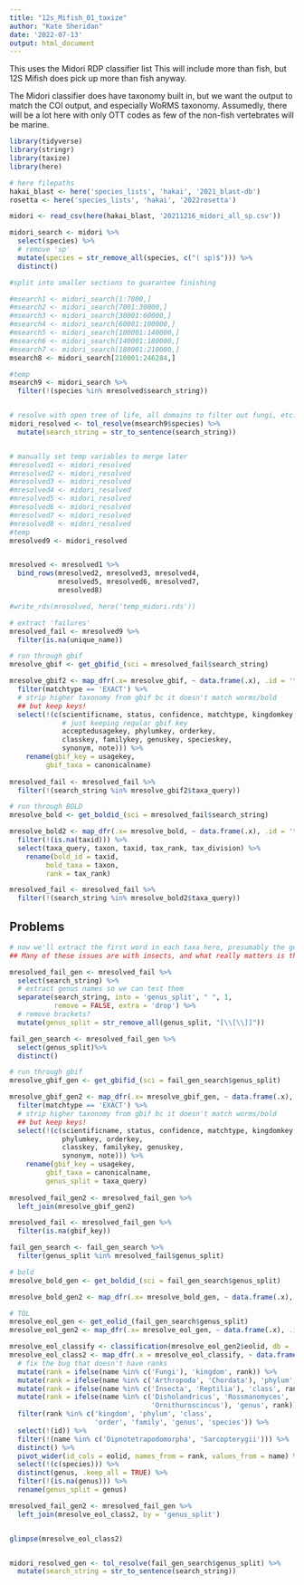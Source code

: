 ```yaml
---
title: "12s_Mifish_01_taxize"
author: "Kate Sheridan"
date: '2022-07-13'
output: html_document
---
```


This uses the Midori RDP classifier list
This will include more than fish, but 12S Mifish does pick up more than fish anyway.

The Midori classifier does have taxonomy built in, but we want the output to match the COI output, and especially WoRMS taxonomy. Assumedly, there will be a lot here with only OTT codes as few of the non-fish vertebrates will be marine.

```r
library(tidyverse)
library(stringr)
library(taxize)
library(here)

# here filepaths
hakai_blast <- here('species_lists', 'hakai', '2021_blast-db')
rosetta <- here('species_lists', 'hakai', '2022rosetta')
```

```r
midori <- read_csv(here(hakai_blast, '20211216_midori_all_sp.csv'))
```

```r
midori_search <- midori %>%
  select(species) %>%
  # remove 'sp'
  mutate(species = str_remove_all(species, c("( sp)$"))) %>%
  distinct()

#split into smaller sections to guarantee finishing

#msearch1 <- midori_search[1:7000,]
#msearch2 <- midori_search[7001:30000,]
#msearch3 <- midori_search[30001:60000,]
#msearch4 <- midori_search[60001:100000,]
#msearch5 <- midori_search[100001:140000,]
#msearch6 <- midori_search[140001:180000,]
#msearch7 <- midori_search[180001:210000,]
msearch8 <- midori_search[210001:246284,]

#temp
msearch9 <- midori_search %>%
  filter(!(species %in% mresolved$search_string))


# resolve with open tree of life, all domains to filter out fungi, etc.
midori_resolved <- tol_resolve(msearch9$species) %>%
  mutate(search_string = str_to_sentence(search_string))


# manually set temp variables to merge later
#mresolved1 <- midori_resolved
#mresolved2 <- midori_resolved
#mresolved3 <- midori_resolved
#mresolved4 <- midori_resolved
#mresolved5 <- midori_resolved
#mresolved6 <- midori_resolved
#mresolved7 <- midori_resolved
#mresolved8 <- midori_resolved
#temp
mresolved9 <- midori_resolved


mresolved <- mresolved1 %>%
  bind_rows(mresolved2, mresolved3, mresolved4,
            mresolved5, mresolved6, mresolved7,
            mresolved8)

#write_rds(mresolved, here('temp_midori.rds'))

# extract 'failures'
mresolved_fail <- mresolved9 %>%
  filter(is.na(unique_name))

# run through gbif
mresolve_gbif <- get_gbifid_(sci = mresolved_fail$search_string)

mresolve_gbif2 <- map_dfr(.x= mresolve_gbif, ~ data.frame(.x), .id = 'taxa_query') %>%
  filter(matchtype == 'EXACT') %>%
  # strip higher taxonomy from gbif bc it doesn't match worms/bold
  ## but keep keys!
  select(!(c(scientificname, status, confidence, matchtype, kingdomkey,
             # just keeping regular gbif key
             acceptedusagekey, phylumkey, orderkey,
             classkey, familykey, genuskey, specieskey,
             synonym, note))) %>%
    rename(gbif_key = usagekey,
         gbif_taxa = canonicalname)
  
mresolved_fail <- mresolved_fail %>%
  filter(!(search_string %in% mresolve_gbif2$taxa_query))

# run through BOLD
mresolve_bold <- get_boldid_(sci = mresolved_fail$search_string)

mresolve_bold2 <- map_dfr(.x= mresolve_bold, ~ data.frame(.x), .id = 'taxa_query') %>%
  filter(!(is.na(taxid))) %>%
  select(taxa_query, taxon, taxid, tax_rank, tax_division) %>%
    rename(bold_id = taxid,
         bold_taxa = taxon,
         rank = tax_rank)

mresolved_fail <- mresolved_fail %>%
  filter(!(search_string %in% mresolve_bold2$taxa_query))


```

## Problems
```r
# now we'll extract the first word in each taxa here, presumably the genus, and try searching that way.
## Many of these issues are with insects, and what really matters is that we can sort out insects from our results.

mresolved_fail_gen <- mresolved_fail %>%
  select(search_string) %>%
  # extract genus names so we can test them
  separate(search_string, into = 'genus_split', " ", 1, 
           remove = FALSE, extra = 'drop') %>%
  # remove brackets?
  mutate(genus_split = str_remove_all(genus_split, "[\\[\\]]")) 

fail_gen_search <- mresolved_fail_gen %>%
  select(genus_split)%>%
  distinct()

# run through gbif
mresolve_gbif_gen <- get_gbifid_(sci = fail_gen_search$genus_split)

mresolve_gbif_gen2 <- map_dfr(.x= mresolve_gbif_gen, ~ data.frame(.x), .id = 'taxa_query') %>%
  filter(matchtype == 'EXACT') %>%
  # strip higher taxonomy from gbif bc it doesn't match worms/bold
  ## but keep keys!
  select(!(c(scientificname, status, confidence, matchtype, kingdomkey,
             phylumkey, orderkey,
             classkey, familykey, genuskey,
             synonym, note))) %>%
    rename(gbif_key = usagekey,
         gbif_taxa = canonicalname,
         genus_split = taxa_query)
  
mresolved_fail_gen2 <- mresolved_fail_gen %>%
  left_join(mresolve_gbif_gen2)

mresolved_fail <- mresolved_fail_gen %>%
  filter(is.na(gbif_key))

fail_gen_search <- fail_gen_search %>%
  filter(genus_split %in% mresolved_fail$genus_split)

# bold
mresolve_bold_gen <- get_boldid_(sci = fail_gen_search$genus_split)

mresolve_bold_gen2 <- map_dfr(.x= mresolve_bold_gen, ~ data.frame(.x), .id = 'taxa_query')

# TOL
mresolve_eol_gen <- get_eolid_(fail_gen_search$genus_split)
mresolve_eol_gen2 <- map_dfr(.x= mresolve_eol_gen, ~ data.frame(.x), .id = 'taxa_query')

mresolve_eol_classify <- classification(mresolve_eol_gen2$eolid, db = 'eol')
mresolve_eol_class2 <- map_dfr(.x = mresolve_eol_classify, ~ data.frame(.x), .id = 'eolid') %>%
  # fix the bug that doesn't have ranks 
  mutate(rank = ifelse(name %in% c('Fungi'), 'kingdom', rank)) %>%
  mutate(rank = ifelse(name %in% c('Arthropoda', 'Chordata'), 'phylum', rank)) %>%
  mutate(rank = ifelse(name %in% c('Insecta', 'Reptilia'), 'class', rank)) %>%
  mutate(rank = ifelse(name %in% c('Disholandricus', 'Rossmanomyces',
                                   'Ornithuroscincus'), 'genus', rank)) %>%
  filter(rank %in% c('kingdom', 'phylum', 'class', 
                     'order', 'family', 'genus', 'species')) %>%
  select(!(id)) %>%
  filter(!(name %in% c('Dipnotetrapodomorpha', 'Sarcopterygii'))) %>%
  distinct() %>%
  pivot_wider(id_cols = eolid, names_from = rank, values_from = name) %>%
  select(!(c(species))) %>%
  distinct(genus, .keep_all = TRUE) %>%
  filter(!(is.na(genus))) %>%
  rename(genus_split = genus)

mresolved_fail_gen2 <- mresolved_fail_gen %>%
  left_join(mresolve_eol_class2, by = 'genus_split')


glimpse(mresolve_eol_class2)


midori_resolved_gen <- tol_resolve(fail_gen_search$genus_split) %>%
  mutate(search_string = str_to_sentence(search_string))

```



